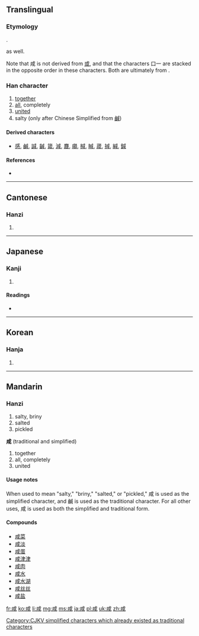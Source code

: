 {{also|或|鹹|㖅}}
==Translingual==
{{Hani-forms|咸|咸[[鹹]]}}
===Etymology===
{{Han compound|戌|口|t1=all|t2=mouth (person)|ls=ic}}.

{{Han simp|鹹|f1=鹵|t1=(none)}} as well.

Note that 咸 is not derived from [[或]], and that the characters 口一 are stacked in the opposite order in these characters. Both are ultimately from {{term|戈||halberd, spear|sc=Hani}}.

===Han character===
{{Han char|rn=30|rad=口|as=06|sn=9|four=5320<sub>0</sub>|canj=戈竹一口 (IHMR)}}

# [[together]]
# [[all]], completely
# [[united]]
# salty (only after Chinese Simplified from [[鹹]])

====Derived characters====
* [[感]], [[鹹]], [[諴]], [[䶢]], [[箴]], [[減]], [[麙]], [[顑]], [[椷]], [[䁍]], [[葴]], [[㨔]], [[緘]], [[鍼]]

====References====
* {{Han ref|kx=0187.190|dkj=03563|dj=0406.190|hdz=21404.020|uh=54B8|ud=21688|bh=AB77|bd=43895}}

----

==Cantonese==

===Hanzi===
{{yue-hanzi|jyut=|y=haam4|tra=鹹}}

# {{defn|lang=yue|sort=口06}}

----

==Japanese==

===Kanji===
{{ja-kanji|grade=|rs=口06}}

# {{defn|lang=ja|sort=口06}}

====Readings====
* {{ja-readings|on=[[かん]] (kan), [[げん]] (gen)|kun=[[みな]] (mina)}}

----

==Korean==

===Hanja===
{{ko-hanja|hangeul=함|rv=ham|mr=ham}}

# {{defn|lang=ko|sort=口06}}

----

==Mandarin==

===Hanzi===
{{cmn-hanzi|tra=鹹|pin=[[xián]] ([[xian2]])|wg=hsien<sup>2</sup>}}

# salty, briny
# salted
# pickled

'''咸''' (traditional and simplified)

# together
# all, completely
# united

====Usage notes====
When used to mean "salty," "briny," "salted," or "pickled," 咸 is used as the simplified character, and 鹹 is used as the traditional character. For all other uses, 咸 is used as both the simplified and traditional form.

====Compounds====
* [[咸菜]]
* [[咸淡]]
* [[咸蛋]]
* [[咸津津]]
* [[咸肉]]
* [[咸水]]
* [[咸水湖]]
* [[咸丝丝]]
* [[咸盐]]

[[Category:CJKV simplified characters which already existed as traditional characters]]

[[fr:咸]]
[[ko:咸]]
[[li:咸]]
[[mg:咸]]
[[ms:咸]]
[[ja:咸]]
[[pl:咸]]
[[uk:咸]]
[[zh:咸]]